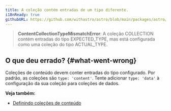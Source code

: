 ```yaml
---
title: A coleção contém entradas de um tipo diferente.
i18nReady: true
githubURL: https://github.com/withastro/astro/blob/main/packages/astro/src/core/errors/errors-data.ts
---
```


> **ContentCollectionTypeMismatchError**: A coleção COLLECTION contém entradas do tipo EXPECTED_TYPE, mas está configurada como uma coleção do tipo ACTUAL_TYPE.
## O que deu errado? \{#what-went-wrong\}
Coleções de conteúdo devem conter entradas do tipo configurado. Por padrão, as coleções são `type: 'content'`. Tente adicionar `type: 'data'` à configuração da sua coleção para coleções de dados.

**Veja também:**
-  [Definindo coleções de conteúdo](/pt-br/guides/content-collections/#definindo-coleções)

